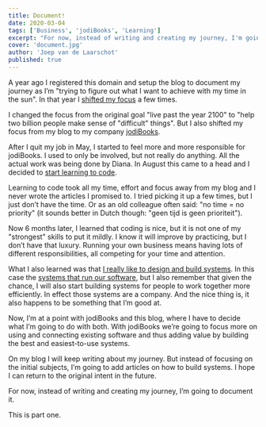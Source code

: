 ```yaml
---
title: Document!
date: 2020-03-04
tags: ['Business', 'jodiBooks', 'Learning']
excerpt: "For now, instead of writing and creating my journey, I'm going to document it."
cover: 'document.jpg'
author: 'Joep van de Laarschot'
published: true
---
```


A year ago I registered this domain and setup the blog to document my journey as I’m "trying to figure out what I want to achieve with my time in the sun". In that year I [shifted my focus](/my-priorities/) a few times.

I changed the focus from the original goal "live past the year 2100" to "help two billion people make sense of "difficult" things". But I also shifted my focus from my blog to my company [jodiBooks](https://jodibooks.com).

After I quit my job in May, I started to feel more and more responsible for jodiBooks. I used to only be involved, but not really do anything. All the actual work was being done by Diana. In August this came to a head and I decided to [start learning to code](/learning-to-code/).

Learning to code took all my time, effort and focus away from my blog and I never wrote the articles I promised to. I tried picking it up a few times, but I just don’t have the time. Or as an old colleague often said: "no time = no priority" (it sounds better in Dutch though: "geen tijd is geen prioriteit").

Now 6 months later, I learned that coding is nice, but it is not one of my "strongest" skills to put it mildly. I know it will improve by practicing, but I don’t have that luxury. Running your own business means having lots of different responsibilities, all competing for your time and attention.

What I also learned was that [I really like to design and build systems](/what-i-learned-from-migrating-our-websites/). In this case the [systems that run our software](https://www.joeplaa.com/hosting-asp-net-apps-on-aws/), but I also remember that given the chance, I will also start building systems for people to work together more efficiently. In effect those systems are a company. And the nice thing is, it also happens to be something that I’m good at.

Now, I’m at a point with jodiBooks and this blog, where I have to decide what I’m going to do with both. With jodiBooks we’re going to focus more on using and connecting existing software and thus adding value by building the best and easiest-to-use systems.

On my blog I will keep writing about my journey. But instead of focusing on the initial subjects, I’m going to add articles on how to build systems. I hope I can return to the original intent in the future.

For now, instead of writing and creating my journey, I’m going to document it.

This is part one.